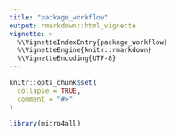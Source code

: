 ```yaml
---
title: "package_workflow"
output: rmarkdown::html_vignette
vignette: >
  %\VignetteIndexEntry{package_workflow}
  %\VignetteEngine{knitr::rmarkdown}
  %\VignetteEncoding{UTF-8}
---
```


```r
knitr::opts_chunk$set(
  collapse = TRUE,
  comment = "#>"
)
```

```r
library(micro4all)
```
